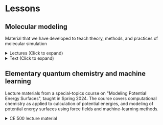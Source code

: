
# Lessons

## Molecular modeling

Material that we have developed to teach theory, methods, and practices of molecular simulation

<details>
    <summary>Lectures (Click to expand)</summary>

Powerpoint lectures developed when teaching [CE 530 Molecular Simulation](https://www.eng.buffalo.edu/~kofke/ce530), dating from 2000 with very few updates since. 

The pdf files are more likely to preserve the format and fonts of the original slides; the Powerpoint files are provided to allow users to edit and update the content. Zip archives collecting all pdf and ppt files are included at the bottom.

1. Introduction [pdf](/lessons/lectures/Lecture1.ppt.pdf) [ppt](/lessons/lectures/Lecture1.ppt)
1. Physical quantities, hard-sphere MD [pdf](/lessons/lectures/Lecture2.ppt.pdf) [ppt](/lessons/lectures/Lecture2.ppt)
1. Common elements of a molecular simulation [pdf](/lessons/lectures/Lecture3.ppt.pdf) [ppt](/lessons/lectures/Lecture3.ppt)
1. Statistical mechanics [pdf](/lessons/lectures/Lecture6.ppt.pdf) [ppt](/lessons/lectures/Lecture6.ppt)
1. Monte Carlo integration and importance sampling [pdf](/lessons/lectures/Lecture7.ppt.pdf) [ppt](/lessons/lectures/Lecture7.ppt)
1. Markov processes [pdf](/lessons/lectures/Lecture8.ppt.pdf) [ppt](/lessons/lectures/Lecture8.ppt)
1. Monte Carlo simulation [pdf](/lessons/lectures/Lecture9.ppt.pdf) [ppt](/lessons/lectures/Lecture9.ppt)
1. Simple biasing methods [pdf](/lessons/lectures/Lecture10.ppt.pdf) [ppt](/lessons/lectures/Lecture10.ppt)
1. Molecular dynamics simulation [pdf](/lessons/lectures/Lecture11.ppt.pdf) [ppt](/lessons/lectures/Lecture11.ppt)
1. Dynamical properties [pdf](/lessons/lectures/Lecture12.ppt.pdf) [ppt](/lessons/lectures/Lecture12.ppt)
1. Molecular dynamics in other ensembles [pdf](/lessons/lectures/Lecture13.ppt.pdf) [ppt](/lessons/lectures/Lecture13.ppt)
1. Molecular models [pdf](/lessons/lectures/Lecture14.ppt.pdf) [ppt](/lessons/lectures/Lecture14.ppt)
1. Long-range forces and Ewald sums [pdf](/lessons/lectures/Lecture15.ppt.pdf) [ppt](/lessons/lectures/Lecture15.ppt)
1. Dielectrics and reaction field method [pdf](/lessons/lectures/Lecture16.ppt.pdf) [ppt](/lessons/lectures/Lecture16.ppt)
1. Beyond atoms: Simulating molecules [pdf](/lessons/lectures/Lecture17.ppt.pdf) [ppt](/lessons/lectures/Lecture17.ppt)
1. Free-energy calculations: Basics [pdf](/lessons/lectures/Lecture18.ppt.pdf) [ppt](/lessons/lectures/Lecture18.ppt)
1. Free-energy calculations: Distribution functions, precision, and accuracy  [pdf](/lessons/lectures/Lecture19.ppt.pdf) [ppt](/lessons/lectures/Lecture19.ppt)
1. Phase equilibria [pdf](/lessons/lectures/Lecture20.ppt.pdf) [ppt](/lessons/lectures/Lecture20.ppt)
1. Histogram reweighting methods [pdf](/lessons/lectures/Lecture21.ppt.pdf) [ppt](/lessons/lectures/Lecture21.ppt)
1. Chain-molecule sampling techniques [pdf](/lessons/lectures/Lecture22.ppt.pdf) [ppt](/lessons/lectures/Lecture22.ppt)
1. Symmetric MD integrators [pdf](/lessons/lectures/Lecture23.ppt.pdf) [ppt](/lessons/lectures/Lecture23.ppt)
1. Non-equilibrium molecular dynamics [pdf](/lessons/lectures/Lecture24.ppt.pdf) [ppt](/lessons/lectures/Lecture24.ppt)
1. Efficiencies and parallel methods [pdf](/lessons/lectures/Lecture25.ppt.pdf) [ppt](/lessons/lectures/Lecture25.ppt)
    
[Archive of lectures 1-8](/lessons/lectures/LectureFiles1.zip)
    
[Archive of lectures 9-15](/lessons/lectures/LectureFiles2.zip)
    
[Archive of lectures 16-23](/lessons/lectures/LectureFiles3.zip)

Note that lecture numbering used in presentation files does not match the numbering used here.
    
</details>

<details>
    <summary>Text (Click to expand)</summary>

Text documents that provide more detailed explanations of some of the concepts presented in the Powerpoint lectures.

1. Physical quantities in molecular simulations [pdf](/lessons/text/Elements_1.pdf)
1. Error analysis [pdf](/lessons/text/ErrorAnalysis_3.pdf)
1. Statistical mechanics [pdf](/lessons/text/StatMech6c.pdf)
1. Basic molecular dynamics [pdf](/lessons/text/Basic_MD.pdf)
1. Hard-sphere molecular dynamics [pdf](/lessons/text/HardSphereMD_2.pdf)
1. Markov processes [pdf](/lessons/text/Markov.pdf)
1. Monte Carlo simulation [pdf](/lessons/text/Monte_Carlo_simulation.pdf)
1. Simple biasing methods [pdf](/lessons/text/SimpleBiasing.pdf)
1. Long-range forces [pdf](/lessons/text/Long_range_forces_3.pdf)
    
Etomica Java code included in some of these files is not up-to-date with the classes currently making up the framework.

</details>

## Elementary quantum chemistry and machine learning
Lecture materials from a special-topics course on "Modeling Potential Energy Surfaces", taught in Spring 2024.  The course covers computational chemistry as applied to calculation of potential energies, and modeling of potential energy surfaces using force fields and machine-learning methods. 

<details>
    <summary>CE 500 lecture material</summary>

Mathematica is used extensively as an aid to development and demonstration of some of the concepts presented in the course.


The pdf files are printed from the Powerpoint slides and are more likely to preserve the format and fonts of the original slides. The zip archives include the original Powerpoint files and Mathematica notebooks (.nb) that were used to produce some of the figures in the slides, and to reinforce lessons in class. 

Zip archives collecting ppt and nb files for multiple lectures are included at the bottom, to make downloading the entire set a bit easier. Host file-size limits prevent grouping these into larger collections.

1. Elementary quantum mechanics [pdf](/lessons/ce500/Lecture1.pdf) [zip](/lessons/ce500/Lecture1.zip)
1. Elementary quantum chemistry [pdf](/lessons/ce500/Lecture2.pdf) [zip](/lessons/ce500/Lecture2.zip)
1. Many-electron systems [pdf](/lessons/ce500/Lecture3.pdf) [zip](/lessons/ce500/Lecture3.zip)
1. Electron-repulsion integrals and exchange [pdf](/lessons/ce500/Lecture4.pdf) [zip](/lessons/ce500/Lecture4.zip)
1. Hartree-Fock theory [pdf](/lessons/ce500/Lecture5.pdf) [zip](/lessons/ce500/Lecture5.zip)
1. Calculating energies [pdf](/lessons/ce500/Lecture6.pdf) [zip](/lessons/ce500/Lecture6.zip)
1. Hartree-Fock calculations [pdf](/lessons/ce500/Lecture7.pdf) [zip](/lessons/ce500/Lecture7.zip)
1. Molecular orbitals [pdf](/lessons/ce500/Lecture8.pdf) [zip](/lessons/ce500/Lecture8.zip)
1. Mathematica [nb](/lessons/ce500/Lecture9.nb)
1. Density functional theory basics [pdf](/lessons/ce500/Lecture10.pdf) [zip](/lessons/ce500/Lecture10.zip)
1. Kohn-Sham and local-density approximation [pdf](/lessons/ce500/Lecture11.pdf) [zip](/lessons/ce500/Lecture11.zip)
1. Generalized gradient approximation, and beyond [pdf](/lessons/ce500/Lecture12.pdf) [zip](/lessons/ce500/Lecture12.zip)
1. Basis sets [pdf](/lessons/ce500/Lecture13.pdf) [zip](/lessons/ce500/Lecture13.zip)
1. Midterm exam [pdf](/lessons/ce500/Midterm.pdf) [doc](/lessons/ce500/Midterm.doc)
1. Force fields [pdf](/lessons/ce500/Lecture15.pdf) [zip](/lessons/ce500/Lecture15.zip)
1. Electrostatics 1 [pdf](/lessons/ce500/Lecture16.pdf) [zip](/lessons/ce500/Lecture16.zip)
1. Electrostatics 2 [pdf](/lessons/ce500/Lecture17.pdf) [zip](/lessons/ce500/Lecture17.zip)
1. Post-HF methods [pdf](/lessons/ce500/Lecture18.pdf) [zip](/lessons/ce500/Lecture18.zip)
1. Elements of machine learning [pdf](/lessons/ce500/Lecture19.pdf) [zip](/lessons/ce500/Lecture19.zip)
1. Linear-model case study [pdf](/lessons/ce500/Lecture20.pdf) [zip](/lessons/ce500/Lecture20.zip)
1. Neural networks 1 [pdf](/lessons/ce500/Lecture21.pdf) [zip](/lessons/ce500/Lecture21.zip)
1. Neural networks 2 [pdf](/lessons/ce500/Lecture22.pdf) [zip](/lessons/ce500/Lecture22.zip)
1. Bayesian regression methods [pdf](/lessons/ce500/Lecture23.pdf) [zip](/lessons/ce500/Lecture23.zip)
1. Gaussian processes [pdf](/lessons/ce500/Lecture24.pdf) [zip](/lessons/ce500/Lecture24.zip)

A Mathematica file with definitions and rules for doing manipulations with Bra-Ket notation [nb](/lessons/ce500/MyBraKet.nb)

A Mathematica file with implementation of formulas for integrals involving Slater-type orbitals [nb](/lessons/ce500/STO_integrals.nb)

[Archive of lectures 1-4](/lessons/ce500/1-4.zip)
    
[Archive of lectures 5-10](/lessons/ce500/5-10.zip)
    
[Archive of lectures 11-15](/lessons/ce500/11-15.zip)

[Archive of lectures 16-18](/lessons/ce500/16-18.zip)

[Archive of lectures 19-22](/lessons/ce500/19-22.zip)

[Archive of lectures 23-24](/lessons/ce500/23-24.zip)

</details>

